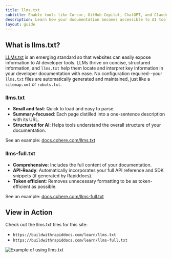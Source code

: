 ```yaml
---
title: llms.txt
subtitle: Enable tools like Cursor, GitHub Copilot, ChatGPT, and Claude to quickly understand your documentation.
description: Learn how your documentation becomes accessible to AI tools using the llms.txt standard. Make your docs AI-friendly.
layout: guide
---
```


## What is llms.txt?
[LLMs.txt](https://llmstxt.org/) is an emerging standard so that websites can easily expose information to AI developer tools.
LLMs thrive on concise, structured information, and `llms.txt` help them locate and interpret key information in your developer documentation with ease.
No configuration required--your `llms.txt` files are automatically generated and maintained, just like a `sitemap.xml` or `robots.txt`.

### llms.txt
- **Small and fast**: Quick to load and easy to parse.
- **Summary-focused**: Each page distilled into a one-sentence description with its URL.
- **Structured for AI**: Helps tools understand the overall structure of your documentation.

See an example: [docs.cohere.com/llms.txt](https://docs.cohere.com/llms.txt)

### llms-full.txt
- **Comprehensive**: Includes the full content of your documentation.
- **API-Ready**: Automatically incorporates your full API reference and SDK snippets (if generated by Rapiddocs).
- **Token efficient**: Removes unnecessary formatting to be as token-efficient as possible.

See an example: [docs.cohere.com/llms-full.txt](https://docs.cohere.com/llms-full.txt)

## View in Action

Check out the llms.txt files for this site:
- `https://buildwithrapiddocs.com/learn/llms.txt`
- `https://buildwithrapiddocs.com/learn/llms-full.txt`

<Frame>
  <img
    src="./llms-txt.png"
    alt="Example of using llms.txt"
    className="rounded-lg border border-gray-200 dark:border-gray-700"
  />
</Frame>
